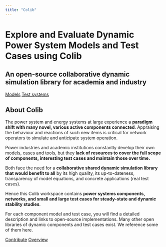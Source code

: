 ```yaml
---
title: "Colib"
---
```


# Explore and Evaluate Dynamic Power System Models and Test Cases using Colib

## An open-source collaborative dynamic simulation library for academia and industry

::: {.button-group}
[Models](models.qmd){.btn-custom} [Test systems](test_cases.qmd){.btn-custom}
:::

## About Colib

The power system and energy systems at large experience a **paradigm shift with many novel, various active components connected**. Appraising the behaviour and reactions of such new items is critical for network operators to simulate and anticipate system operation.

Power industries and academic institutions constantly develop their own models, cases and tools, but they **lack of resources to cover the full scope of components, interesting test cases and maintain those over time.**

Both face the need for a **collaborative shared dynamic simulation library that would benefit to all** by its high quality, its up-to-dateness, transparency of model equations, and concrete applications (real test cases).

Hence this Colib workspace contains **power systems components, networks, and small and large test cases for steady-state and dynamic stability studies**.

For each component model and test case, you will find a detailed description and links to open-source implementations. Many other open libraries of dynamic components and test cases exist. We reference some of them here.

::: {.button-group}
[Contribute](contact.qmd){.btn-custom} [Overview](about.qmd){.btn-custom}
:::


